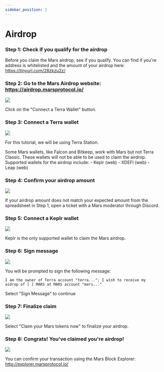 ```yaml
---
sidebar_position: 2
---
```










# Airdrop

### Step 1: Check if you qualify for the airdrop 

Before you claim the Mars airdrop, see if you qualify. You can find if you're address is whitelisted and the amount of your airdrop here: https://tinyurl.com/28zkzu2z/

### Step 2: Go to the Mars Airdrop website: https://airdrop.marsprotocol.io/  

<img src={AirdropStep2Url} />

Click on the "Connect a Terra Wallet" button. 

### Step 3: Connect a Terra wallet

<img src={AirdropStep3Url} />

For this tutorial, we will be using Terra Station. 

<Admonition type="tip" title="NOTE">
Some Mars wallets, like Falcon and Bitkeep, work with Mars but not Terra Classic. These wallets will not be able to be used to claim the airdrop. Supported wallets for the airdrop include: 
- Keplr (web)
- XDEFI (web)
- Leap (web)
</Admonition>

### Step 4: Confirm your airdrop amount

<img src={AirdropStep4Url} />

If your airdrop amount does not match your expected amount from the spreadsheet in Step 1, open a ticket with a Mars moderator through Discord. 

### Step 5: Connect a Keplr wallet

<img src={AirdropStep5Url} />

Keplr is the only supported wallet to claim the Mars airdrop. 

### Step 6: Sign message 

<img src={AirdropStep6Url} />

You will be prompted to sign the following message: 

`I am the owner of Terra account "terra..."; I wish to receive my aidrop of [ ] MARS at MARS account "mars..."
`

Select "Sign Message" to continue

### Step 7: Finalize claim

<img src={AirdropStep7Url} />

Select "Claim your Mars tokens now" to finalize your airdrop.

### Step 8: Congrats! You've claimed you're airdrop!

<img src={AirdropStep8Url} />

You can confirm your transaction using the Mars Block Explorer: http://explorer.marsprotocol.io/
